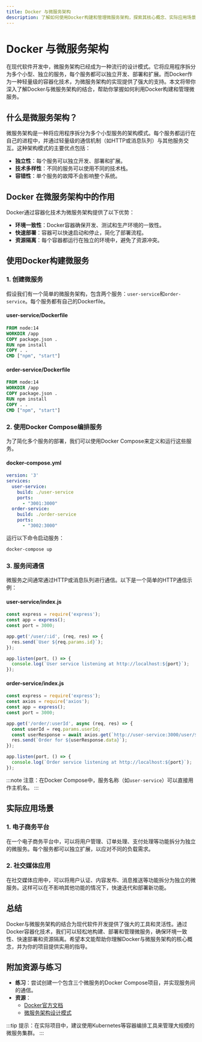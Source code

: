 ```yaml
---
title: Docker 与微服务架构
description: 了解如何使用Docker构建和管理微服务架构，探索其核心概念、实际应用场景以及最佳实践。
---
```


# Docker 与微服务架构

在现代软件开发中，微服务架构已经成为一种流行的设计模式。它将应用程序拆分为多个小型、独立的服务，每个服务都可以独立开发、部署和扩展。而Docker作为一种轻量级的容器化技术，为微服务架构的实现提供了强大的支持。本文将带你深入了解Docker与微服务架构的结合，帮助你掌握如何利用Docker构建和管理微服务。

## 什么是微服务架构？

微服务架构是一种将应用程序拆分为多个小型服务的架构模式。每个服务都运行在自己的进程中，并通过轻量级的通信机制（如HTTP或消息队列）与其他服务交互。这种架构模式的主要优点包括：

- **独立性**：每个服务可以独立开发、部署和扩展。
- **技术多样性**：不同的服务可以使用不同的技术栈。
- **容错性**：单个服务的故障不会影响整个系统。

## Docker 在微服务架构中的作用

Docker通过容器化技术为微服务架构提供了以下优势：

- **环境一致性**：Docker容器确保开发、测试和生产环境的一致性。
- **快速部署**：容器可以快速启动和停止，简化了部署流程。
- **资源隔离**：每个容器都运行在独立的环境中，避免了资源冲突。

## 使用Docker构建微服务

### 1. 创建微服务

假设我们有一个简单的微服务架构，包含两个服务：`user-service`和`order-service`。每个服务都有自己的Dockerfile。

#### user-service/Dockerfile

```dockerfile
FROM node:14
WORKDIR /app
COPY package.json .
RUN npm install
COPY . .
CMD ["npm", "start"]
```

#### order-service/Dockerfile

```dockerfile
FROM node:14
WORKDIR /app
COPY package.json .
RUN npm install
COPY . .
CMD ["npm", "start"]
```

### 2. 使用Docker Compose编排服务

为了简化多个服务的部署，我们可以使用Docker Compose来定义和运行这些服务。

#### docker-compose.yml

```yaml
version: '3'
services:
  user-service:
    build: ./user-service
    ports:
      - "3001:3000"
  order-service:
    build: ./order-service
    ports:
      - "3002:3000"
```

运行以下命令启动服务：

```bash
docker-compose up
```

### 3. 服务间通信

微服务之间通常通过HTTP或消息队列进行通信。以下是一个简单的HTTP通信示例：

#### user-service/index.js

```javascript
const express = require('express');
const app = express();
const port = 3000;

app.get('/user/:id', (req, res) => {
  res.send(`User ${req.params.id}`);
});

app.listen(port, () => {
  console.log(`User service listening at http://localhost:${port}`);
});
```

#### order-service/index.js

```javascript
const express = require('express');
const axios = require('axios');
const app = express();
const port = 3000;

app.get('/order/:userId', async (req, res) => {
  const userId = req.params.userId;
  const userResponse = await axios.get(`http://user-service:3000/user/${userId}`);
  res.send(`Order for ${userResponse.data}`);
});

app.listen(port, () => {
  console.log(`Order service listening at http://localhost:${port}`);
});
```

:::note
注意：在Docker Compose中，服务名称（如`user-service`）可以直接用作主机名。
:::

## 实际应用场景

### 1. 电子商务平台

在一个电子商务平台中，可以将用户管理、订单处理、支付处理等功能拆分为独立的微服务。每个服务都可以独立扩展，以应对不同的负载需求。

### 2. 社交媒体应用

在社交媒体应用中，可以将用户认证、内容发布、消息推送等功能拆分为独立的微服务。这样可以在不影响其他功能的情况下，快速迭代和部署新功能。

## 总结

Docker与微服务架构的结合为现代软件开发提供了强大的工具和灵活性。通过Docker容器化技术，我们可以轻松地构建、部署和管理微服务，确保环境一致性、快速部署和资源隔离。希望本文能帮助你理解Docker与微服务架构的核心概念，并为你的项目提供实用的指导。

## 附加资源与练习

- **练习**：尝试创建一个包含三个微服务的Docker Compose项目，并实现服务间的通信。
- **资源**：
  - [Docker官方文档](https://docs.docker.com/)
  - [微服务架构设计模式](https://microservices.io/)

:::tip
提示：在实际项目中，建议使用Kubernetes等容器编排工具来管理大规模的微服务集群。
:::